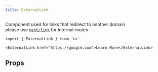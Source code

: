 ```yaml
---
title: ExternalLink
---
```


Component used for links that redirect to another domain  
please use [`next/link`](https://nextjs.org/docs/api-reference/next/link) for internal routes

```tsx
import { ExternalLink } from 'ui'
```

```tsx live=true
<ExternalLink href="https://google.com">Learn More</ExternalLink>
```

## Props

<PropsTable sourceLink={sourceLink} types={types} />
